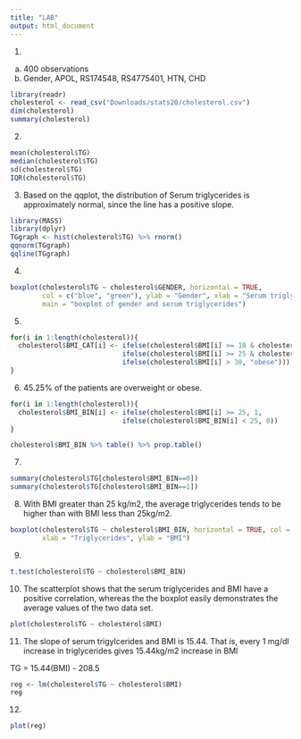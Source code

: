 ```yaml
---
title: "LAB"
output: html_document
---
```

1. 
(a) 400 observations
(b) Gender, APOL, RS174548, RS4775401, HTN, CHD
```r
library(readr)
cholesterol <- read_csv("Downloads/stats20/cholesterol.csv")
dim(cholesterol)
summary(cholesterol)
```
2.
```r
mean(cholesterol$TG)
median(cholesterol$TG)
sd(cholesterol$TG)
IQR(cholesterol$TG)
```
3. Based on the qqplot, the distribution of Serum triglycerides is approximately normal, since the line has a positive slope.
```r
library(MASS)
library(dplyr)
TGgraph <- hist(cholesterol$TG) %>% rnorm()
qqnorm(TGgraph)
qqline(TGgraph)
```
4. 
```r
boxplot(cholesterol$TG ~ cholesterol$GENDER, horizontal = TRUE, 
        col = c("blue", "green"), ylab = "Gender", xlab = "Serum triglycerides",
        main = "boxplot of gender and serum triglycerides")
```
5. 
```r
for(i in 1:length(cholesterol)){
  cholesterol$BMI_CAT[i] <- ifelse(cholesterol$BMI[i] >= 18 & cholesterol$BMI[i] < 25, "normal", 
                            ifelse(cholesterol$BMI[i] >= 25 & cholesterol$BMI[i] < 30, "overweight",
                            ifelse(cholesterol$BMI[i] > 30, "obese")))
}
```
6. 45.25% of the patients are overweight or obese.
```r
for(i in 1:length(cholesterol)){
  cholesterol$BMI_BIN[i] <- ifelse(cholesterol$BMI[i] >= 25, 1, 
                            ifelse(cholesterol$BMI_BIN[i] < 25, 0))
}

cholesterol$BMI_BIN %>% table() %>% prop.table()
```
7. 
```r
summary(cholesterol$TG[cholesterol$BMI_BIN==0])
summary(cholesterol$TG[cholesterol$BMI_BIN==1])
```
8. With BMI greater than 25 kg/m2, the average triglycerides tends to be higher than with BMI less than 25kg/m2. 
```r
boxplot(cholesterol$TG ~ cholesterol$BMI_BIN, horizontal = TRUE, col = c("yellow", "red"),
        xlab = "Triglycerides", ylab = "BMI")
```
9.
```r
t.test(cholesterol$TG ~ cholesterol$BMI_BIN)
```
10. The scatterplot shows that the serum triglycerides and BMI have a positive correlation, whereas the the boxplot easily demonstrates the average values of the two data set. 
```r
plot(cholesterol$TG ~ cholesterol$BMI)
```
11. The slope of serum trigylcerides and BMI is 15.44. That is, every 1 mg/dl increase in triglycerides gives 15.44kg/m2 increase in BMI

TG = 15.44(BMI) - 208.5
```r
reg <- lm(cholesterol$TG ~ cholesterol$BMI)
reg
```
12.
```r
plot(reg)
```